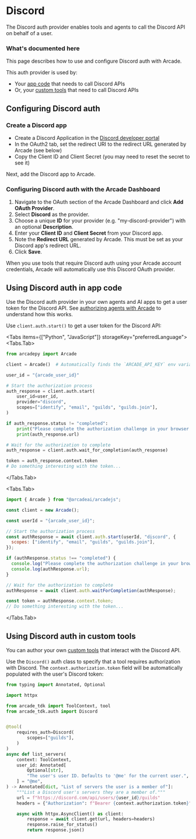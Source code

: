 
# Discord

The Discord auth provider enables tools and agents to call the Discord API on behalf of a user.

### What's documented here

This page describes how to use and configure Discord auth with Arcade.

This auth provider is used by:

- Your [app code](#using-discord-auth-in-app-code) that needs to call Discord APIs
- Or, your [custom tools](#using-discord-auth-in-custom-tools) that need to call Discord APIs

## Configuring Discord auth

### Create a Discord app

- Create a Discord Application in the [Discord developer portal](https://discord.com/developers/applications)
- In the OAuth2 tab, set the redirect URI to the redirect URL generated by Arcade (see below)
- Copy the Client ID and Client Secret (you may need to reset the secret to see it)

Next, add the Discord app to Arcade.
### Configuring Discord auth with the Arcade Dashboard

1. Navigate to the OAuth section of the Arcade Dashboard and click **Add OAuth Provider**.
2. Select **Discord** as the provider.
3. Choose a unique **ID** for your provider (e.g. "my-discord-provider") with an optional **Description**.
4. Enter your **Client ID** and **Client Secret** from your Discord app.
5. Note the **Redirect URL** generated by Arcade. This must be set as your Discord app's redirect URL.
6. Click **Save**.

When you use tools that require Discord auth using your Arcade account credentials, Arcade will automatically use this Discord OAuth provider.

## Using Discord auth in app code

Use the Discord auth provider in your own agents and AI apps to get a user token for the Discord API. See [authorizing agents with Arcade](/home/auth/how-arcade-helps) to understand how this works.

Use `client.auth.start()` to get a user token for the Discord API:

<Tabs items={["Python", "JavaScript"]} storageKey="preferredLanguage">
<Tabs.Tab>

```python {8-12}
from arcadepy import Arcade

client = Arcade()  # Automatically finds the `ARCADE_API_KEY` env variable

user_id = "{arcade_user_id}"

# Start the authorization process
auth_response = client.auth.start(
    user_id=user_id,
    provider="discord",
    scopes=["identify", "email", "guilds", "guilds.join"],
)

if auth_response.status != "completed":
    print("Please complete the authorization challenge in your browser:")
    print(auth_response.url)

# Wait for the authorization to complete
auth_response = client.auth.wait_for_completion(auth_response)

token = auth_response.context.token
# Do something interesting with the token...
```

</Tabs.Tab>

<Tabs.Tab>

```javascript {8-10}
import { Arcade } from "@arcadeai/arcadejs";

const client = new Arcade();

const userId = "{arcade_user_id}";

// Start the authorization process
const authResponse = await client.auth.start(userId, "discord", {
  scopes: ["identify", "email", "guilds", "guilds.join"],
});

if (authResponse.status !== "completed") {
  console.log("Please complete the authorization challenge in your browser:");
  console.log(authResponse.url);
}

// Wait for the authorization to complete
authResponse = await client.auth.waitForCompletion(authResponse);

const token = authResponse.context.token;
// Do something interesting with the token...
```

</Tabs.Tab>

</Tabs>

## Using Discord auth in custom tools

You can author your own [custom tools](/home/build-tools/create-a-mcp-server) that interact with the Discord API.

Use the `Discord()` auth class to specify that a tool requires authorization with Discord. The `context.authorization.token` field will be automatically populated with the user's Discord token:

```python {5-6,9-13,23}
from typing import Annotated, Optional

import httpx

from arcade_tdk import ToolContext, tool
from arcade_tdk.auth import Discord


@tool(
    requires_auth=Discord(
        scopes=["guilds"],
    )
)
async def list_servers(
    context: ToolContext,
    user_id: Annotated[
        Optional[str],
        "The user's user ID. Defaults to '@me' for the current user.",
    ] = "@me",
) -> Annotated[dict, "List of servers the user is a member of"]:
    """List a Discord user's servers they are a member of."""
    url = f"https://discord.com/api/users/{user_id}/guilds"
    headers = {"Authorization": f"Bearer {context.authorization.token}"}

    async with httpx.AsyncClient() as client:
        response = await client.get(url, headers=headers)
        response.raise_for_status()
        return response.json()
```
